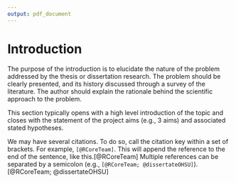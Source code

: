 ---
output: pdf_document
---

\center
# Introduction
\raggedright

The purpose of the introduction is to elucidate the nature of the problem
addressed by the thesis or dissertation research. The problem should be clearly presented, and its history discussed through a survey of the literature.
The author should explain the rationale behind the scientific approach to the problem.

This section typically opens with a high level introduction of the topic and closes with the statement of the project aims (e.g., 3 aims) and associated stated hypotheses.

We may have several citations.
To do so, call the citation key within a set of brackets.
For example, `[@RCoreTeam]`.
This will append the reference to the end of the sentence, like this.[@RCoreTeam]
Multiple references can be separated by a semicolon (e.g., `[@RCoreTeam; @dissertateOHSU]`).[@RCoreTeam; @dissertateOHSU]

